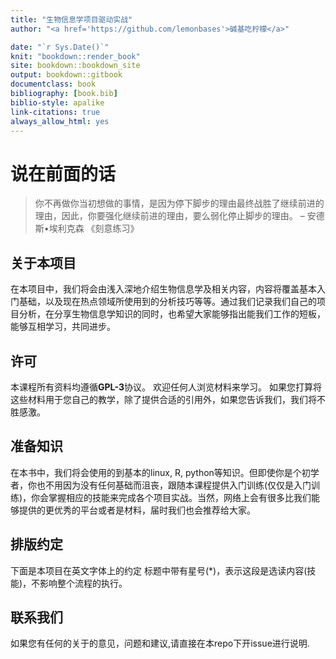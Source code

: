 ```yaml
--- 
title: "生物信息学项目驱动实战"
author: "<a href='https://github.com/lemonbases'>碱基吃柠檬</a>"

date: "`r Sys.Date()`"
knit: "bookdown::render_book"
site: bookdown::bookdown_site
output: bookdown::gitbook
documentclass: book
bibliography: [book.bib]
biblio-style: apalike
link-citations: true
always_allow_html: yes
---
```

# 说在前面的话

>你不再做你当初想做的事情，是因为停下脚步的理由最终战胜了继续前进的理由，因此，你要强化继续前进的理由，要么弱化停止脚步的理由。
> -- 安德斯•埃利克森 《刻意练习》



## 关于本项目
在本项目中，我们将会由浅入深地介绍生物信息学及相关内容，内容将覆盖基本入门基础，以及现在热点领域所使用到的分析技巧等等。通过我们记录我们自己的项目分析，在分享生物信息学知识的同时，也希望大家能够指出能我们工作的短板，能够互相学习，共同进步。

## 许可

本课程所有资料均遵循**GPL-3**协议。 欢迎任何人浏览材料来学习。 如果您打算将这些材料用于您自己的教学，除了提供合适的引用外，如果您告诉我们，我们将不胜感激。

## 准备知识

在本书中，我们将会使用的到基本的linux, R, python等知识。但即使你是个初学者，你也不用因为没有任何基础而沮丧，跟随本课程提供入门训练(仅仅是入门训练)，你会掌握相应的技能来完成各个项目实战。当然，网络上会有很多比我们能够提供的更优秀的平台或者是材料，届时我们也会推荐给大家。

## 排版约定
下面是本项目在英文字体上的约定
标题中带有星号(*)，表示这段是选读内容(技能)，不影响整个流程的执行。

## 联系我们

如果您有任何的关于的意见，问题和建议,请直接在本repo下开issue进行说明.
